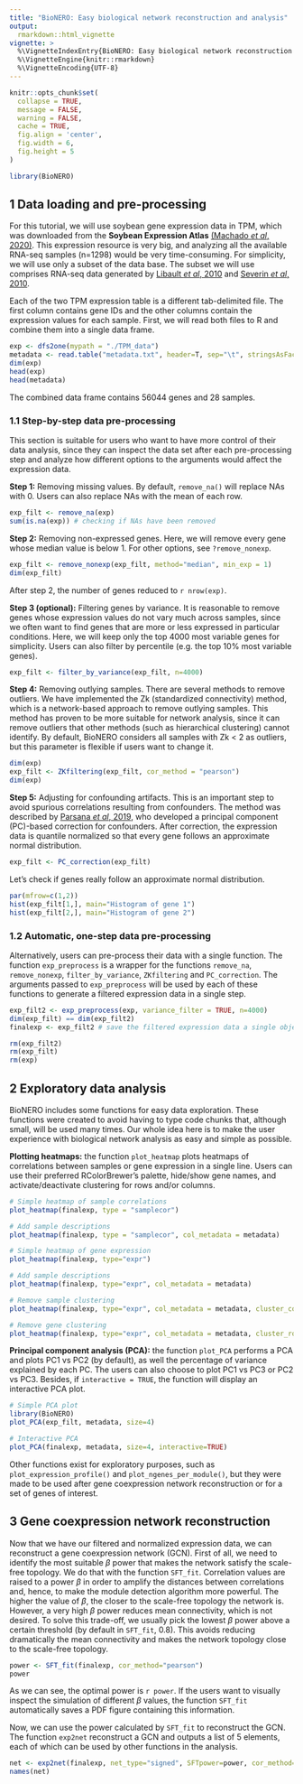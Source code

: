 ```yaml
---
title: "BioNERO: Easy biological network reconstruction and analysis"
output: 
  rmarkdown::html_vignette
vignette: >
  %\VignetteIndexEntry{BioNERO: Easy biological network reconstruction and analysis}
  %\VignetteEngine{knitr::rmarkdown}
  %\VignetteEncoding{UTF-8}
---
```


```r
knitr::opts_chunk$set(
  collapse = TRUE,
  message = FALSE,
  warning = FALSE,
  cache = TRUE,
  fig.align = 'center',
  fig.width = 6,
  fig.height = 5
)
```

```r
library(BioNERO)
```

## 1 Data loading and pre-processing

For this tutorial, we will use soybean gene expression data in TPM, which was downloaded from the **Soybean Expression Atlas** [(Machado *et al*, 2020)](https://doi.org/10.1111/tpj.14850). This expression resource is very big, and analyzing all the available RNA-seq samples (n=1298) would be very time-consuming. For simplicity, we will use only a subset of the data base. The subset we will use comprises RNA-seq data generated by [Libault *et al*, 2010](https://doi.org/10.1111/j.1365-313X.2010.04222.x) and [Severin *et al*, 2010](https://doi.org/10.1186/1471-2229-10-160).

Each of the two TPM expression table is a different tab-delimited file. The first column contains gene IDs and the other columns contain the expression values for each sample. First, we will read both files to R and combine them into a single data frame.

```r
exp <- dfs2one(mypath = "./TPM_data")
metadata <- read.table("metadata.txt", header=T, sep="\t", stringsAsFactors = FALSE)
dim(exp)
head(exp)
head(metadata)
```

The combined data frame contains 56044 genes and 28 samples.

### 1.1 Step-by-step data pre-processing

This section is suitable for users who want to have more control of their data analysis, since they can inspect the data set after each pre-processing step and analyze how different options to the arguments would affect the expression data.


**Step 1:** Removing missing values. By default, `remove_na()` will replace NAs with 0. Users can also replace NAs with the mean of each row.

```r
exp_filt <- remove_na(exp)
sum(is.na(exp)) # checking if NAs have been removed
```


**Step 2:** Removing non-expressed genes. Here, we will remove every gene whose median value is below 1. For other options, see `?remove_nonexp`. 

```r
exp_filt <- remove_nonexp(exp_filt, method="median", min_exp = 1)
dim(exp_filt)
```

After step 2, the number of genes reduced to `r nrow(exp)`.


**Step 3 (optional):** Filtering genes by variance. It is reasonable to remove genes whose expression values do not vary much across samples, since we often want to find genes that are more or less expressed in particular conditions. Here, we will keep only the top 4000 most variable genes for simplicity. Users can also filter by percentile (e.g. the top 10% most variable genes).

```r
exp_filt <- filter_by_variance(exp_filt, n=4000)
```


**Step 4:** Removing outlying samples. There are several methods to remove outliers. We have implemented the Zk (standardized connectivity) method, which is a network-based approach to remove outlying samples. This method has proven to be more suitable for network analysis, since it can remove outliers that other methods (such as hierarchical clustering) cannot identify. By default, BioNERO considers all samples with Zk < 2 as outliers, but this parameter is flexible if users want to change it.

```r
dim(exp)
exp_filt <- ZKfiltering(exp_filt, cor_method = "pearson")
dim(exp)
```

**Step 5:** Adjusting for confounding artifacts. This is an important step to avoid spurious correlations resulting from confounders. The method was described by [Parsana *et al*, 2019](https://doi.org/10.1186/s13059-019-1700-9), who developed a principal component (PC)-based correction for confounders. After correction, the expression data is quantile normalized so that every gene follows an approximate normal distribution.

```r
exp_filt <- PC_correction(exp_filt)
```

Let's check if genes really follow an approximate normal distribution.

```r
par(mfrow=c(1,2))
hist(exp_filt[1,], main="Histogram of gene 1")
hist(exp_filt[2,], main="Histogram of gene 2")
```


### 1.2 Automatic, one-step data pre-processing

Alternatively, users can pre-process their data with a single function. The function `exp_preprocess` is a wrapper for the functions `remove_na`, `remove_nonexp`, `filter_by_variance`, `ZKfiltering` and `PC_correction`. The arguments passed to `exp_preprocess` will be used by each of these functions to generate a filtered expression data in a single step.

```r
exp_filt2 <- exp_preprocess(exp, variance_filter = TRUE, n=4000)
dim(exp_filt) == dim(exp_filt2)
finalexp <- exp_filt2 # save the filtered expression data a single object
```

```r
rm(exp_filt2)
rm(exp_filt)
rm(exp)
```

## 2 Exploratory data analysis

BioNERO includes some functions for easy data exploration. These functions were created to avoid having to type code chunks that, although small, will be used many times. Our whole idea here is to make the user experience with biological network analysis as easy and simple as possible.


**Plotting heatmaps:** the function `plot_heatmap` plots heatmaps of correlations between samples or gene expression in a single line. Users can use their preferred RColorBrewer's palette, hide/show gene names, and activate/deactivate clustering for rows and/or columns.

```r
# Simple heatmap of sample correlations
plot_heatmap(finalexp, type = "samplecor")

# Add sample descriptions
plot_heatmap(finalexp, type = "samplecor", col_metadata = metadata)

# Simple heatmap of gene expression
plot_heatmap(finalexp, type="expr")

# Add sample descriptions
plot_heatmap(finalexp, type="expr", col_metadata = metadata)

# Remove sample clustering
plot_heatmap(finalexp, type="expr", col_metadata = metadata, cluster_cols=FALSE)

# Remove gene clustering
plot_heatmap(finalexp, type="expr", col_metadata = metadata, cluster_rows=FALSE)
```


**Principal component analysis (PCA):** the function `plot_PCA` performs a PCA and plots PC1 vs PC2 (by default), as well the percentage of variance explained by each PC. The users can also choose to plot PC1 vs PC3 or PC2 vs PC3. Besides, if `interactive = TRUE`, the function will display an interactive PCA plot.

```r
# Simple PCA plot
library(BioNERO)
plot_PCA(exp_filt, metadata, size=4)

# Interactive PCA
plot_PCA(finalexp, metadata, size=4, interactive=TRUE)
```

Other functions exist for exploratory purposes, such as `plot_expression_profile()` and `plot_ngenes_per_module()`, but they were made to be used after gene coexpression network reconstruction or for a set of genes of interest.


## 3 Gene coexpression network reconstruction

Now that we have our filtered and normalized expression data, we can reconstruct a gene coexpression network (GCN). First of all, we need to identify the most suitable $\beta$ power that makes the network satisfy the scale-free topology. We do that with the function `SFT_fit`. Correlation values are raised to a power $\beta$ in order to amplify the distances between correlations and, hence, to make the module detection algorithm more powerful. The higher the value of $\beta$, the closer to the scale-free topology the network is. However, a very high $\beta$ power reduces mean connectivity, which is not desired. To solve this trade-off, we usually pick the lowest $\beta$ power above a certain threshold (by default in `SFT_fit`, 0.8). This avoids reducing dramatically the mean connectivity and makes the network topology close to the scale-free topology.

```r
power <- SFT_fit(finalexp, cor_method="pearson")
power
```

As we can see, the optimal power is `r power`. If the users want to visually inspect the simulation of different $\beta$ values, the function `SFT_fit` automatically saves a PDF figure containing this information.

Now, we can use the power calculated by `SFT_fit` to reconstruct the GCN. The function `exp2net` reconstruct a GCN and outputs a list of 5 elements, each of which can be used by other functions in the analysis.

```r
net <- exp2net(finalexp, net_type="signed", SFTpower=power, cor_method="pearson")
names(net)
```



